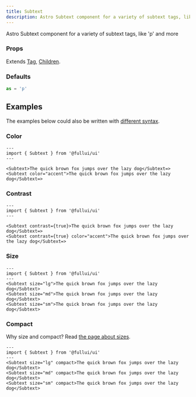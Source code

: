 ```yaml
---
title: Subtext
description: Astro Subtext component for a variety of subtext tags, like 'p' and more
---
```


Astro Subtext component for a variety of subtext tags, like 'p' and more

### Props
Extends [Tag](/utility/tag), [Children](/utility/children).

### Defaults
```ts
as = 'p' 
```

## Examples
The examples below could also be written with [different syntax](/overview/components).

### Color
```astro live
---
import { Subtext } from '@fullui/ui'
---

<Subtext>The quick brown fox jumps over the lazy dog</Subtext=>   
<Subtext color="accent">The quick brown fox jumps over the lazy dog</Subtext=>  
```

### Contrast
```astro live
---
import { Subtext } from '@fullui/ui'
---

<Subtext contrast={true}>The quick brown fox jumps over the lazy dog</Subtext=>   
<Subtext contrast={true} color="accent">The quick brown fox jumps over the lazy dog</Subtext=>  
```

### Size
```astro live
---
import { Subtext } from '@fullui/ui'
--- 
<Subtext size="lg">The quick brown fox jumps over the lazy dog</Subtext>   
<Subtext size="md">The quick brown fox jumps over the lazy dog</Subtext>  
<Subtext size="sm">The quick brown fox jumps over the lazy dog</Subtext>   
```

### Compact
Why size and compact? Read [the page about sizes](/theme/size).
```astro live
---
import { Subtext } from '@fullui/ui'
--- 
<Subtext size="lg" compact>The quick brown fox jumps over the lazy dog</Subtext>   
<Subtext size="md" compact>The quick brown fox jumps over the lazy dog</Subtext>  
<Subtext size="sm" compact>The quick brown fox jumps over the lazy dog</Subtext>   
```
